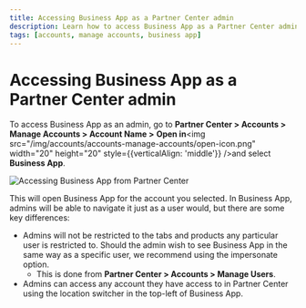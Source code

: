 ```yaml
---
title: Accessing Business App as a Partner Center admin
description: Learn how to access Business App as a Partner Center admin
tags: [accounts, manage accounts, business app]
---
```


# Accessing Business App as a Partner Center admin

To access Business App as an admin, go to **Partner Center > Accounts > Manage Accounts > Account Name >** **Open in**<img src="/img/accounts/accounts-manage-accounts/open-icon.png" width="20" height="20" style={{verticalAlign: 'middle'}} />and select **Business App**.

![Accessing Business App from Partner Center](/img/accounts/accounts-manage-accounts/business-app-access.png)

This will open Business App for the account you selected. In Business App, admins will be able to navigate it just as a user would, but there are some key differences:

* Admins will not be restricted to the tabs and products any particular user is restricted to. Should the admin wish to see Business App in the same way as a specific user, we recommend using the impersonate option.
  * This is done from **Partner Center > Accounts > Manage Users**.
* Admins can access any account they have access to in Partner Center using the location switcher in the top-left of Business App.